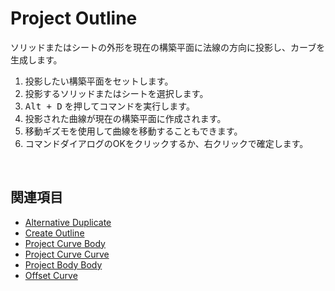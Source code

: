 
# Project Outline

<Reference shortcut="Alt + D" command="Project Outline" button="" />

ソリッドまたはシートの外形を現在の構築平面に法線の方向に投影し、カーブを生成します。

1. 投影したい構築平面をセットします。
2. 投影するソリッドまたはシートを選択します。
3. <kbd>Alt + D</kbd> を押してコマンドを実行します。
4. 投影された曲線が現在の構築平面に作成されます。
5. 移動ギズモを使用して曲線を移動することもできます。
6. コマンドダイアログのOKをクリックするか、右クリックで確定します。
<br/>
<VideoPlayer fileName="project-outline"/>

## 関連項目
- [Alternative Duplicate](./alternative-duplicate)
- [Create Outline](./create-outline)
- [Project Curve Body](./project-curve-body)
- [Project Curve Curve](./project-curve-curve)
- [Project Body Body](./project-body-body)
- [Offset Curve](./offset-curve)


